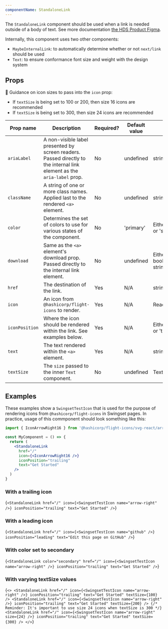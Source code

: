```yaml
---
componentName: StandaloneLink
---
```


The `StandaloneLink` component should be used when a link is needed outside of a body of text. See more documentation [the HDS Product Figma](https://www.figma.com/file/noyY6dUMDYjmySpHcMjhkN/?node-id=2365%3A21590).

Internally, this component uses two other components:

- `MaybeInternalLink`: to automatically determine whether or not `next/link` should be used
- `Text`: to ensure conformance font size and weight with the design system

## Props

🚨 Guidance on icon sizes to pass into the `icon` prop:

- If `textSize` is being set to 100 or 200, then size 16 icons are recommended
- If `textSize` is being set to 300, then size 24 icons are recommended

| Prop name      | Description                                                                                                             | Required? | Default value | Type                                   |
| -------------- | ----------------------------------------------------------------------------------------------------------------------- | --------- | ------------- | -------------------------------------- |
| `ariaLabel`    | A non-visible label presented by screen readers. Passed directly to the internal link element as the `aria-label` prop. | No        | undefined     | string                                 |
| `className`    | A string of one or more class names. Applied last to the rendered `<a>` element.                                        | No        | undefined     | string                                 |
| `color`        | Determines the set of colors to use for various states of the component.                                                | No        | 'primary'     | Either: 'primary' or 'secondary'       |
| `download`     | Same as the `<a>` element's download prop. Passed directly to the internal link element.                                | No        | undefined     | Either as boolean or with string value |
| `href`         | The destination of the link.                                                                                            | Yes       | N/A           | string                                 |
| `icon`         | An icon from `@hashicorp/flight-icons` to render.                                                                       | Yes       | N/A           | ReactElement                           |
| `iconPosition` | Where the icon should be rendered within the link. See examples below.                                                  | Yes       | N/A           | Either: 'leading' or 'trailing'        |
| `text`         | The text rendered within the `<a>` element.                                                                             | Yes       | N/A           | string                                 |
| `textSize`     | The `size` passed to the inner `Text` component.                                                                        | No        | undefined     | TextProps[`size`]                      |

## Examples

These examples show a `SwingsetTestIcon` that is used for the purpose of rendering icons from `@hashicorp/flight-icons` in Swingset pages. In practice, usage of this commponent should look something like this:

```jsx
import { IconArrowRight16 } from '@hashicorp/flight-icons/svg-react/arrow-right-16'

const MyComponent = () => {
  return (
    <StandaloneLink
      href="/"
      icon={<IconArrowRight16 />}
      iconPosition="trailing"
      text="Get Started"
    />
  )
}
```

### With a trailing icon

<LiveComponent>{`
<StandaloneLink
  href="/"
  icon={<SwingsetTestIcon name="arrow-right" />}
  iconPosition="trailing"
  text="Get Started"
/>
`}</LiveComponent>

### With a leading icon

<LiveComponent>{`
<StandaloneLink
  href="/"
  icon={<SwingsetTestIcon name="github" />}
  iconPosition="leading"
  text="Edit this page on GitHub"
/>
`}</LiveComponent>

### With color set to secondary

<LiveComponent>{`
<StandaloneLink
  color="secondary"
  href="/"
  icon={<SwingsetTestIcon name="arrow-right" />}
  iconPosition="trailing"
  text="Get Started"
/>
`}</LiveComponent>

### With varying textSize values

<LiveComponent>{`
<>
  <StandaloneLink
    href="/"
    icon={<SwingsetTestIcon name="arrow-right" />}
    iconPosition="trailing"
    text="Get Started"
    textSize={100}
  />
  <StandaloneLink
    href="/"
    icon={<SwingsetTestIcon name="arrow-right" />}
    iconPosition="trailing"
    text="Get Started"
    textSize={200}
  />
  {/* Reminder: It's important to use size 24 icons when textSize is 300 */}
  <StandaloneLink
    href="/"
    icon={<SwingsetTestIcon name="arrow-right" size={24} />}
    iconPosition="trailing"
    text="Get Started"
    textSize={300}
  />
</>
`}</LiveComponent>
